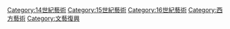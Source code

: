 {{Cat pair|中世紀藝術|風格主義}}

[[Category:14世紀藝術|Category:14世紀藝術]]
[[Category:15世紀藝術|Category:15世紀藝術]]
[[Category:16世紀藝術|Category:16世紀藝術]]
[[Category:西方藝術|Category:西方藝術]]
[[Category:文藝復興|Category:文藝復興]]